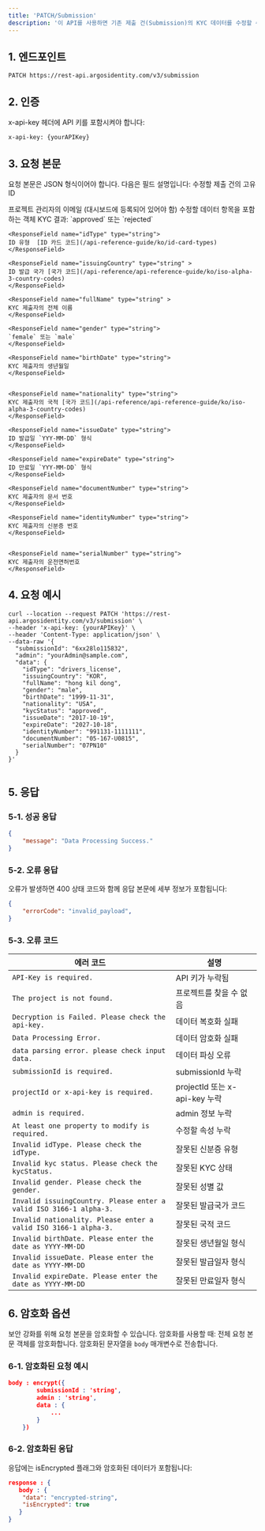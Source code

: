 ```yaml
---
title: 'PATCH/Submission'
description: '이 API를 사용하면 기존 제출 건(Submission)의 KYC 데이터를 수정할 수 있습니다. 수정된 데이터는 재수정이 가능하지만, 원래 상태로 복원할 수 없으므로 주의가 필요합니다.'
---
```



## 1. 엔드포인트

```text PATCH/Submission
PATCH https://rest-api.argosidentity.com/v3/submission
```
## 2. 인증

x-api-key 헤더에 API 키를 포함시켜야 합니다:

```text x-api-key
x-api-key: {yourAPIKey}
```


## 3. 요청 본문
요청 본문은 JSON 형식이어야 합니다. 다음은 필드 설명입니다:
<ResponseField name="submissionId" type="string" required="true">
  수정할 제출 건의 고유 ID
</ResponseField>

<ResponseField name="admin" type="string" required="true">
  프로젝트 관리자의 이메일 (대시보드에 등록되어 있어야 함)
</ResponseField>

<ResponseField name="data" type="object" required="true">
	수정할 데이터 항목을 포함하는 객체
  <Expandable title="properties">
    <ResponseField name="kycStatus" type="string">
    KYC 결과: `approved` 또는 `rejected`
    </ResponseField>

    <ResponseField name="idType" type="string">
    ID 유형  [ID 카드 코드](/api-reference-guide/ko/id-card-types)
    </ResponseField>

    <ResponseField name="issuingCountry" type="string" >
    ID 발급 국가 [국가 코드](/api-reference/api-reference-guide/ko/iso-alpha-3-country-codes)
    </ResponseField>

    <ResponseField name="fullName" type="string" >
    KYC 제출자의 전체 이름
    </ResponseField>

    <ResponseField name="gender" type="string">
    `female` 또는 `male`
    </ResponseField>

    <ResponseField name="birthDate" type="string">
    KYC 제출자의 생년월일
    </ResponseField>


    <ResponseField name="nationality" type="string">
    KYC 제출자의 국적 [국가 코드](/api-reference/api-reference-guide/ko/iso-alpha-3-country-codes)
    </ResponseField>

    <ResponseField name="issueDate" type="string">
    ID 발급일 `YYY-MM-DD` 형식
    </ResponseField>

    <ResponseField name="expireDate" type="string">
    ID 만료일 `YYY-MM-DD` 형식
    </ResponseField>

    <ResponseField name="documentNumber" type="string">
    KYC 제출자의 문서 번호
    </ResponseField>

    <ResponseField name="identityNumber" type="string">
    KYC 제출자의 신분증 번호
    </ResponseField>

    
    <ResponseField name="serialNumber" type="string">
    KYC 제출자의 운전면허번호
    </ResponseField>
  </Expandable>
</ResponseField>





## 4. 요청 예시

```curl POST/Submission
curl --location --request PATCH 'https://rest-api.argosidentity.com/v3/submission' \
--header 'x-api-key: {yourAPIKey}' \
--header 'Content-Type: application/json' \
--data-raw '{
  "submissionId": "6xx28lo115832",
  "admin": "yourAdmin@sample.com",
  "data": {
    "idType": "drivers_license",
    "issuingCountry": "KOR",
    "fullName": "hong kil dong",
    "gender": "male",
    "birthDate": "1999-11-31",
    "nationality": "USA",
    "kycStatus": "approved",
    "issueDate": "2017-10-19",
    "expireDate": "2027-10-18",
    "identityNumber": "991131-1111111",
    "documentNumber": "05-167-U0815",
    "serialNumber": "07PN10"
  }
}'


```

## 5. 응답

### 5-1. 성공 응답
```json result.json
{
    "message": "Data Processing Success."
}
```

### 5-2. 오류 응답
오류가 발생하면 400 상태 코드와 함께 응답 본문에 세부 정보가 포함됩니다:
```json error.json
{
    "errorCode": "invalid_payload",
}
```
### 5-3. 오류 코드
| 에러 코드                                  | 설명                                   |
|------------------------------------------------|-----------------------------------------------|
| `API-Key is required.`                         | API 키가 누락됨                               |
| `The project is not found.`                    | 프로젝트를 찾을 수 없음                       |
| `Decryption is Failed. Please check the api-key.` | 데이터 복호화 실패                          |
| `Data Processing Error.`                       | 데이터 암호화 실패                            |
| `data parsing error. please check input data.` | 데이터 파싱 오류                              |
| `submissionId is required.`                   | submissionId 누락                             |
| `projectId or x-api-key is required.`          | projectId 또는 x-api-key 누락                 |
| `admin is required.`                           | admin 정보 누락                               |
| `At least one property to modify is required.` | 수정할 속성 누락                              |
| `Invalid idType. Please check the idType.`     | 잘못된 신분증 유형                           |
| `Invalid kyc status. Please check the kycStatus.` | 잘못된 KYC 상태                             |
| `Invalid gender. Please check the gender.`     | 잘못된 성별 값                               |
| `Invalid issuingCountry. Please enter a valid ISO 3166-1 alpha-3.` | 잘못된 발급국가 코드                    |
| `Invalid nationality. Please enter a valid ISO 3166-1 alpha-3.`    | 잘못된 국적 코드                          |
| `Invalid birthDate. Please enter the date as YYYY-MM-DD`            | 잘못된 생년월일 형식                      |
| `Invalid issueDate. Please enter the date as YYYY-MM-DD`            | 잘못된 발급일자 형식                      |
| `Invalid expireDate. Please enter the date as YYYY-MM-DD`           | 잘못된 만료일자 형식                      |





## 6. 암호화 옵션
보안 강화를 위해 요청 본문을 암호화할 수 있습니다. 암호화를 사용할 때:
전체 요청 본문 객체를 암호화합니다.
암호화된 문자열을 `body` 매개변수로 전송합니다.

### 6-1. 암호화된 요청 예시

```json result.json
body : encrypt({
		submissionId : 'string',
		admin : 'string',
		data : {
            ...
        }
	})
```
### 6-2. 암호화된 응답
응답에는 isEncrypted 플래그와 암호화된 데이터가 포함됩니다:

```json result.json
response : {
   body : {
    "data": "encrypted-string",
    "isEncrypted": true
   }
}
```